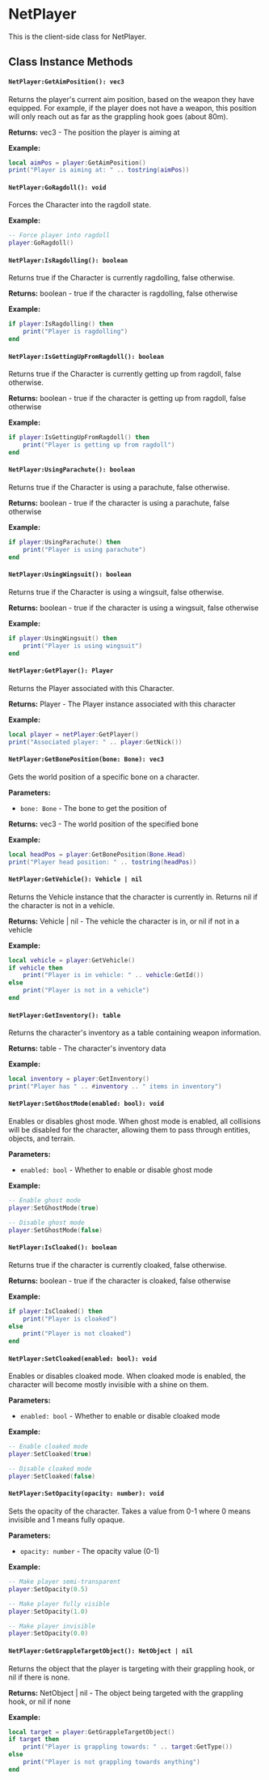 
# NetPlayer

This is the client-side class for NetPlayer.

## Class Instance Methods

<NetPlayerShared />

#### `NetPlayer:GetAimPosition(): vec3`

Returns the player's current aim position, based on the weapon they have equipped. For example, if the player does not have a weapon, this position will only reach out as far as the grappling hook goes (about 80m).

**Returns:** vec3 - The position the player is aiming at

**Example:**
```lua
local aimPos = player:GetAimPosition()
print("Player is aiming at: " .. tostring(aimPos))
```

#### `NetPlayer:GoRagdoll(): void`

Forces the Character into the ragdoll state.

**Example:**
```lua
-- Force player into ragdoll
player:GoRagdoll()
```

#### `NetPlayer:IsRagdolling(): boolean`

Returns true if the Character is currently ragdolling, false otherwise.

**Returns:** boolean - true if the character is ragdolling, false otherwise

**Example:**
```lua
if player:IsRagdolling() then
    print("Player is ragdolling")
end
```

#### `NetPlayer:IsGettingUpFromRagdoll(): boolean`

Returns true if the Character is currently getting up from ragdoll, false otherwise.

**Returns:** boolean - true if the character is getting up from ragdoll, false otherwise

**Example:**
```lua
if player:IsGettingUpFromRagdoll() then
    print("Player is getting up from ragdoll")
end
```

#### `NetPlayer:UsingParachute(): boolean`

Returns true if the Character is using a parachute, false otherwise.

**Returns:** boolean - true if the character is using a parachute, false otherwise

**Example:**
```lua
if player:UsingParachute() then
    print("Player is using parachute")
end
```

#### `NetPlayer:UsingWingsuit(): boolean`

Returns true if the Character is using a wingsuit, false otherwise.

**Returns:** boolean - true if the character is using a wingsuit, false otherwise

**Example:**
```lua
if player:UsingWingsuit() then
    print("Player is using wingsuit")
end
```

#### `NetPlayer:GetPlayer(): Player`

Returns the Player associated with this Character.

**Returns:** Player - The Player instance associated with this character

**Example:**
```lua
local player = netPlayer:GetPlayer()
print("Associated player: " .. player:GetNick())
```

#### `NetPlayer:GetBonePosition(bone: Bone): vec3`

Gets the world position of a specific bone on a character.

**Parameters:**
- `bone: Bone` - The bone to get the position of

**Returns:** vec3 - The world position of the specified bone

**Example:**
```lua
local headPos = player:GetBonePosition(Bone.Head)
print("Player head position: " .. tostring(headPos))
```

#### `NetPlayer:GetVehicle(): Vehicle | nil`

Returns the Vehicle instance that the character is currently in. Returns nil if the character is not in a vehicle.

**Returns:** Vehicle | nil - The vehicle the character is in, or nil if not in a vehicle

**Example:**
```lua
local vehicle = player:GetVehicle()
if vehicle then
    print("Player is in vehicle: " .. vehicle:GetId())
else
    print("Player is not in a vehicle")
end
```

#### `NetPlayer:GetInventory(): table`

Returns the character's inventory as a table containing weapon information.

**Returns:** table - The character's inventory data

**Example:**
```lua
local inventory = player:GetInventory()
print("Player has " .. #inventory .. " items in inventory")
```

#### `NetPlayer:SetGhostMode(enabled: bool): void`

Enables or disables ghost mode. When ghost mode is enabled, all collisions will be disabled for the character, allowing them to pass through entities, objects, and terrain.

**Parameters:**
- `enabled: bool` - Whether to enable or disable ghost mode

**Example:**
```lua
-- Enable ghost mode
player:SetGhostMode(true)

-- Disable ghost mode
player:SetGhostMode(false)
```

#### `NetPlayer:IsCloaked(): boolean`

Returns true if the character is currently cloaked, false otherwise.

**Returns:** boolean - true if the character is cloaked, false otherwise

**Example:**
```lua
if player:IsCloaked() then
    print("Player is cloaked")
else
    print("Player is not cloaked")
end
```

#### `NetPlayer:SetCloaked(enabled: bool): void`

Enables or disables cloaked mode. When cloaked mode is enabled, the character will become mostly invisible with a shine on them.

**Parameters:**
- `enabled: bool` - Whether to enable or disable cloaked mode

**Example:**
```lua
-- Enable cloaked mode
player:SetCloaked(true)

-- Disable cloaked mode
player:SetCloaked(false)
```

#### `NetPlayer:SetOpacity(opacity: number): void`

Sets the opacity of the character. Takes a value from 0-1 where 0 means invisible and 1 means fully opaque.

**Parameters:**
- `opacity: number` - The opacity value (0-1)

**Example:**
```lua
-- Make player semi-transparent
player:SetOpacity(0.5)

-- Make player fully visible
player:SetOpacity(1.0)

-- Make player invisible
player:SetOpacity(0.0)
```

#### `NetPlayer:GetGrappleTargetObject(): NetObject | nil`

Returns the object that the player is targeting with their grappling hook, or nil if there is none.

**Returns:** NetObject | nil - The object being targeted with the grappling hook, or nil if none

**Example:**
```lua
local target = player:GetGrappleTargetObject()
if target then
    print("Player is grappling towards: " .. target:GetType())
else
    print("Player is not grappling towards anything")
end
```
